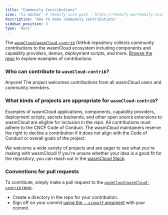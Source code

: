 ```yaml
---
title: "Community Contributions"
icon: 'ti-anchor' # themify icon pack : https://themify.me/themify-icons
description: 'How to make community contributions'
sidebar_position: 3
type: 'docs'
---
```


The [`wasmCloud/wasmCloud-contrib`](https://github.com/wasmCloud/wasmCloud-contrib) GitHub repository collects community contributions to the wasmCloud ecosystem including components and capability providers, demos, deployment scripts, and more. [Browse the repo](https://github.com/wasmCloud/wasmCloud-contrib) to explore examples of contributions.

### Who can contribute to `wasmCloud-contrib`?

Anyone! The project welcomes contributions from all wasmCloud users and community members.

### What kinds of projects are appropriate for `wasmCloud-contrib`?

Examples of wasmCloud applications, components, capability providers, deployment scripts, secrets backends, and other open source extensions to wasmCloud are eligible for inclusion in the repo. All contributions must adhere to the CNCF Code of Conduct. The wasmCloud maintainers reserve the right to decline a contribution if it does not align with the Code of Conduct or overall goals of the project. 

We welcome a wide variety of projects and are eager to see what you're making with wasmCloud! If you're unsure whether your idea is a good fit for the repository, you can reach out in the [wasmCloud Slack](https://slack.wasmcloud.com/). 

### Conventions for pull requests

To contribute, simply make a pull request to the [`wasmCloud/wasmCloud-contrib` repo](https://github.com/wasmCloud/wasmCloud-contrib). 

* Create a directory in the repo for your contribution.
* Sign off on your commit [using the `--signoff` argument](https://git-scm.com/docs/git-commit#Documentation/git-commit.txt---signoff) with your commit. 